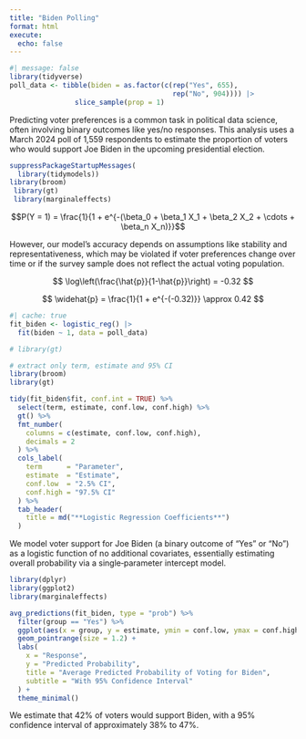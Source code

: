 ```yaml
---
title: "Biden Polling"
format: html
execute: 
  echo: false
---
```



```r
#| message: false
library(tidyverse)
poll_data <- tibble(biden = as.factor(c(rep("Yes", 655), 
                                        rep("No", 904)))) |> 
                slice_sample(prop = 1)

```
Predicting voter preferences is a common task in political data science, often involving binary outcomes like yes/no responses. This analysis uses a March 2024 poll of 1,559 respondents to estimate the proportion of voters who would support Joe Biden in the upcoming presidential election.


```r
suppressPackageStartupMessages(
  library(tidymodels))
library(broom)
 library(gt)
 library(marginaleffects)

```
$$P(Y = 1) = \frac{1}{1 + e^{-(\beta_0 + \beta_1 X_1 + \beta_2 X_2 + \cdots + \beta_n X_n)}}$$

However, our model’s accuracy depends on assumptions like stability and representativeness, which may be violated if voter preferences change over time or if the survey sample does not reflect the actual voting population.

$$
\log\left(\frac{\hat{p}}{1-\hat{p}}\right) = -0.32
$$

$$
\widehat{p} = \frac{1}{1 + e^{-(-0.32)}} \approx 0.42
$$



```r
#| cache: true
fit_biden <- logistic_reg() |> 
  fit(biden ~ 1, data = poll_data)
```


```r
# library(gt)

# extract only term, estimate and 95% CI
library(broom)
library(gt)

tidy(fit_biden$fit, conf.int = TRUE) %>%
  select(term, estimate, conf.low, conf.high) %>%
  gt() %>%
  fmt_number(
    columns = c(estimate, conf.low, conf.high),
    decimals = 2
  ) %>%
  cols_label(
    term      = "Parameter",
    estimate  = "Estimate",
    conf.low  = "2.5% CI",
    conf.high = "97.5% CI"
  ) %>%
  tab_header(
    title = md("**Logistic Regression Coefficients**")
  )
```
We model voter support for Joe Biden (a binary outcome of “Yes” or “No”) as a logistic function of no additional covariates, essentially estimating overall probability via a single‐parameter intercept model.

```r
library(dplyr)
library(ggplot2)
library(marginaleffects)

avg_predictions(fit_biden, type = "prob") %>%
  filter(group == "Yes") %>%
  ggplot(aes(x = group, y = estimate, ymin = conf.low, ymax = conf.high)) +
  geom_pointrange(size = 1.2) +
  labs(
    x = "Response",
    y = "Predicted Probability",
    title = "Average Predicted Probability of Voting for Biden",
    subtitle = "With 95% Confidence Interval"
  ) +
  theme_minimal()
```
We estimate that 42% of voters would support Biden, with a 95% confidence interval of approximately 38% to 47%.
